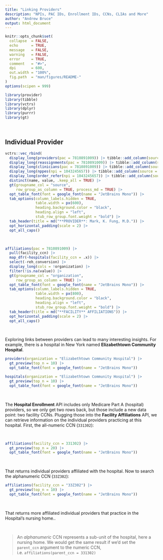 ```yaml
---
title: "Linking Providers"
description: "NPIs, PAC IDs, Enrollment IDs, CCNs, CLIAs and More"
author: "Andrew Bruce"
output: html_document
---
```


```r
knitr::opts_chunk$set(
  collapse  = FALSE,
  echo      = TRUE, 
  message   = FALSE, 
  warning   = FALSE,
  error     = TRUE,
  comment   = "#>",
  dpi       = 600, 
  out.width = "100%",
  fig.path  = "man/figures/README-"
)
options(scipen = 999)
```


```r
library(provider)
library(tibble)
library(vctrs)
library(dplyr)
library(purrr)
library(gt)
```


<br>

## Individual Provider

```r
vctrs::vec_rbind(
  display_long(providers(pac = 7810891009)) |> tibble::add_column(source = "`providers()`"),
  display_long(reassignments(pac = 7810891009)) |> tibble::add_column(source = "`reassignments()`"),
  display_long(clinicians(pac = 7810891009)) |> tibble::add_column(source = "`clinicians()`"),
  display_long(nppes(npi = 1043245657)) |> tibble::add_column(source = "`nppes()`"),
  display_long(order_refer(npi = 1043245657)) |> tibble::add_column(source = "`order_refer()`")) |> 
  distinct(name, value, .keep_all = TRUE) |> 
  gt(groupname_col = "source", 
     row_group_as_column = TRUE, process_md = TRUE) |> 
  opt_table_font(font = google_font(name = "JetBrains Mono")) |> 
  tab_options(column_labels.hidden = TRUE, 
              table.width = px(600),
              heading.background.color = "black",
              heading.align = "left", 
              stub_row_group.font.weight = "bold") |> 
  tab_header(title = md("**PROVIDER**: Mark, K. Fung, M.D.")) |> 
  opt_horizontal_padding(scale = 2) |> 
  opt_all_caps()
```

<br>

```r
affiliations(pac = 7810891009) |> 
  pull(facility_ccn) |>
  map_dfr(~hospitals(facility_ccn = .x)) |> 
  select(-reh_conversion) |> 
  display_long(cols = !organization) |> 
  filter(!is.na(value)) |> 
  gt(groupname_col = "organization", 
     row_group_as_column = TRUE) |> 
  opt_table_font(font = google_font(name = "JetBrains Mono")) |> 
  tab_options(column_labels.hidden = TRUE, 
              table.width = px(800),
              heading.background.color = "black",
              heading.align = "left", 
              stub_row_group.font.weight = "bold") |> 
  tab_header(title = md("**FACILITY** AFFILIATIONS")) |> 
  opt_horizontal_padding(scale = 2) |> 
  opt_all_caps()
```


<br>

Exploring links between providers can lead to many interesting insights. For example, there is a hospital in New York named **Elizabethtown Community Hospital**. 

```r
providers(organization = "Elizabethtown Community Hospital") |> 
  gt_preview(top_n = 10) |> 
  opt_table_font(font = google_font(name = "JetBrains Mono"))
```



```r
hospitals(organization = "Elizabethtown Community Hospital") |> 
  gt_preview(top_n = 10) |> 
  opt_table_font(font = google_font(name = "JetBrains Mono"))
```

<br>

The **Hospital Enrollment** API includes only Medicare Part A (hospital) providers, so we only get two rows back, but those include a new data point: two facility CCNs. Plugging those into the **Facility Affiliations** API, we can retrieve information on the individual providers practicing at this hospital. First, the all-numeric CCN (`331302`):

<br>

```r
affiliations(facility_ccn = 331302) |> 
  gt_preview(top_n = 20) |> 
  opt_table_font(font = google_font(name = "JetBrains Mono"))
```


<br>

That returns individual providers affiliated with the hospital. Now to search the alphanumeric CCN (`33Z302`):


```r
affiliations(facility_ccn = "33Z302") |> 
  gt_preview(top_n = 10) |> 
  opt_table_font(font = google_font(name = "JetBrains Mono"))
```

<br>

That returns more affiliated individual providers that practice in the Hospital's nursing home..

<br>

> An *alphanumeric* CCN represents a sub-unit of the hospital, here a nursing home. We would get the same result if we'd set the `parent_ccn` argument to the numeric CCN, i.e. `affiliations(parent_ccn = 331302)`

